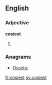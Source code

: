 ==English==

===Adjective===
'''cosiest'''

# {{superlative of|cosy}}

===Anagrams===
* [[Ossetic#English|Ossetic]]

[[fr:cosiest]]
[[sv:cosiest]]